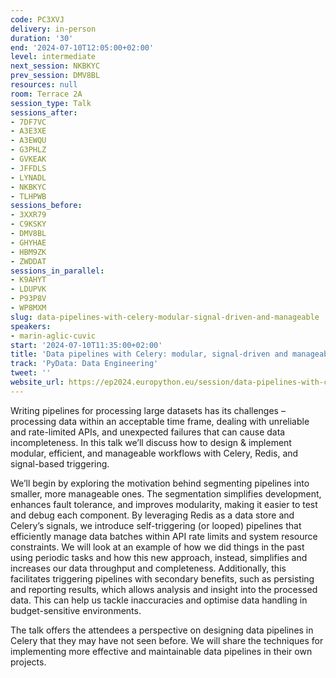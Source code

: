```yaml
---
code: PC3XVJ
delivery: in-person
duration: '30'
end: '2024-07-10T12:05:00+02:00'
level: intermediate
next_session: NKBKYC
prev_session: DMV8BL
resources: null
room: Terrace 2A
session_type: Talk
sessions_after:
- 7DF7VC
- A3E3XE
- A3EWQU
- G3PHLZ
- GVKEAK
- JFFDLS
- LYNADL
- NKBKYC
- TLHPWB
sessions_before:
- 3XXR79
- C9KSKY
- DMV8BL
- GHYHAE
- HBM9ZK
- ZWDDAT
sessions_in_parallel:
- K9AHYT
- LDUPVK
- P93P8V
- WP8MXM
slug: data-pipelines-with-celery-modular-signal-driven-and-manageable
speakers:
- marin-aglic-cuvic
start: '2024-07-10T11:35:00+02:00'
title: 'Data pipelines with Celery: modular, signal-driven and manageable'
track: 'PyData: Data Engineering'
tweet: ''
website_url: https://ep2024.europython.eu/session/data-pipelines-with-celery-modular-signal-driven-and-manageable
---
```


Writing pipelines for processing large datasets has its challenges – processing data within an acceptable time frame, dealing with unreliable and rate-limited APIs, and unexpected failures that can cause data incompleteness. In this talk we’ll discuss how to design & implement modular, efficient, and manageable workflows with Celery, Redis, and signal-based triggering.

We’ll begin by exploring the motivation behind segmenting pipelines into smaller, more manageable ones. The segmentation simplifies development, enhances fault tolerance, and improves modularity, making it easier to test and debug each component. By leveraging Redis as a data store and Celery’s signals, we introduce self-triggering (or looped) pipelines that efficiently manage data batches within API rate limits and system resource constraints. We will look at an example of how we did things in the past using periodic tasks and how this new approach, instead, simplifies and increases our data throughput and completeness. Additionally, this facilitates triggering pipelines with secondary benefits, such as persisting and reporting results, which allows analysis and insight into the processed data. This can help us tackle inaccuracies and optimise data handling in budget-sensitive environments.

The talk offers the attendees a perspective on designing data pipelines in Celery that they may have not seen before. We will share the techniques for implementing more effective and maintainable data pipelines in their own projects.
